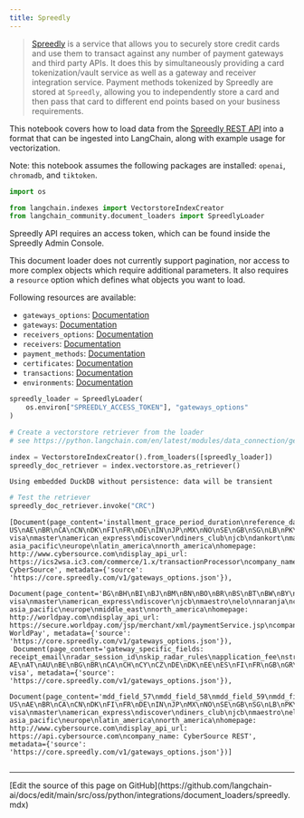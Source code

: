 ```yaml
---
title: Spreedly
---
```


>[Spreedly](https://docs.spreedly.com/) is a service that allows you to securely store credit cards and use them to transact against any number of payment gateways and third party APIs. It does this by simultaneously providing a card tokenization/vault service as well as a gateway and receiver integration service. Payment methods tokenized by Spreedly are stored at `Spreedly`, allowing you to independently store a card and then pass that card to different end points based on your business requirements.

This notebook covers how to load data from the [Spreedly REST API](https://docs.spreedly.com/reference/api/v1/) into a format that can be ingested into LangChain, along with example usage for vectorization.

Note: this notebook assumes the following packages are installed: `openai`, `chromadb`, and `tiktoken`.

```python
import os

from langchain.indexes import VectorstoreIndexCreator
from langchain_community.document_loaders import SpreedlyLoader
```

Spreedly API requires an access token, which can be found inside the Spreedly Admin Console.

This document loader does not currently support pagination, nor access to more complex objects which require additional parameters. It also requires a `resource` option which defines what objects you want to load.

Following resources are available:

- `gateways_options`: [Documentation](https://docs.spreedly.com/reference/api/v1/#list-supported-gateways)
- `gateways`: [Documentation](https://docs.spreedly.com/reference/api/v1/#list-created-gateways)
- `receivers_options`: [Documentation](https://docs.spreedly.com/reference/api/v1/#list-supported-receivers)
- `receivers`: [Documentation](https://docs.spreedly.com/reference/api/v1/#list-created-receivers)
- `payment_methods`: [Documentation](https://docs.spreedly.com/reference/api/v1/#list)
- `certificates`: [Documentation](https://docs.spreedly.com/reference/api/v1/#list-certificates)
- `transactions`: [Documentation](https://docs.spreedly.com/reference/api/v1/#list49)
- `environments`: [Documentation](https://docs.spreedly.com/reference/api/v1/#list-environments)

```python
spreedly_loader = SpreedlyLoader(
    os.environ["SPREEDLY_ACCESS_TOKEN"], "gateways_options"
)
```

```python
# Create a vectorstore retriever from the loader
# see https://python.langchain.com/en/latest/modules/data_connection/getting_started.html for more details

index = VectorstoreIndexCreator().from_loaders([spreedly_loader])
spreedly_doc_retriever = index.vectorstore.as_retriever()
```

```output
Using embedded DuckDB without persistence: data will be transient
```

```python
# Test the retriever
spreedly_doc_retriever.invoke("CRC")
```

```output
[Document(page_content='installment_grace_period_duration\nreference_data_code\ninvoice_number\ntax_management_indicator\noriginal_amount\ninvoice_amount\nvat_tax_rate\nmobile_remote_payment_type\ngratuity_amount\nmdd_field_1\nmdd_field_2\nmdd_field_3\nmdd_field_4\nmdd_field_5\nmdd_field_6\nmdd_field_7\nmdd_field_8\nmdd_field_9\nmdd_field_10\nmdd_field_11\nmdd_field_12\nmdd_field_13\nmdd_field_14\nmdd_field_15\nmdd_field_16\nmdd_field_17\nmdd_field_18\nmdd_field_19\nmdd_field_20\nsupported_countries: US\nAE\nBR\nCA\nCN\nDK\nFI\nFR\nDE\nIN\nJP\nMX\nNO\nSE\nGB\nSG\nLB\nPK\nsupported_cardtypes: visa\nmaster\namerican_express\ndiscover\ndiners_club\njcb\ndankort\nmaestro\nelo\nregions: asia_pacific\neurope\nlatin_america\nnorth_america\nhomepage: http://www.cybersource.com\ndisplay_api_url: https://ics2wsa.ic3.com/commerce/1.x/transactionProcessor\ncompany_name: CyberSource', metadata={'source': 'https://core.spreedly.com/v1/gateways_options.json'}),
 Document(page_content='BG\nBH\nBI\nBJ\nBM\nBN\nBO\nBR\nBS\nBT\nBW\nBY\nBZ\nCA\nCC\nCF\nCH\nCK\nCL\nCM\nCN\nCO\nCR\nCV\nCX\nCY\nCZ\nDE\nDJ\nDK\nDO\nDZ\nEC\nEE\nEG\nEH\nES\nET\nFI\nFJ\nFK\nFM\nFO\nFR\nGA\nGB\nGD\nGE\nGF\nGG\nGH\nGI\nGL\nGM\nGN\nGP\nGQ\nGR\nGT\nGU\nGW\nGY\nHK\nHM\nHN\nHR\nHT\nHU\nID\nIE\nIL\nIM\nIN\nIO\nIS\nIT\nJE\nJM\nJO\nJP\nKE\nKG\nKH\nKI\nKM\nKN\nKR\nKW\nKY\nKZ\nLA\nLC\nLI\nLK\nLS\nLT\nLU\nLV\nMA\nMC\nMD\nME\nMG\nMH\nMK\nML\nMN\nMO\nMP\nMQ\nMR\nMS\nMT\nMU\nMV\nMW\nMX\nMY\nMZ\nNA\nNC\nNE\nNF\nNG\nNI\nNL\nNO\nNP\nNR\nNU\nNZ\nOM\nPA\nPE\nPF\nPH\nPK\nPL\nPN\nPR\nPT\nPW\nPY\nQA\nRE\nRO\nRS\nRU\nRW\nSA\nSB\nSC\nSE\nSG\nSI\nSK\nSL\nSM\nSN\nST\nSV\nSZ\nTC\nTD\nTF\nTG\nTH\nTJ\nTK\nTM\nTO\nTR\nTT\nTV\nTW\nTZ\nUA\nUG\nUS\nUY\nUZ\nVA\nVC\nVE\nVI\nVN\nVU\nWF\nWS\nYE\nYT\nZA\nZM\nsupported_cardtypes: visa\nmaster\namerican_express\ndiscover\njcb\nmaestro\nelo\nnaranja\ncabal\nunionpay\nregions: asia_pacific\neurope\nmiddle_east\nnorth_america\nhomepage: http://worldpay.com\ndisplay_api_url: https://secure.worldpay.com/jsp/merchant/xml/paymentService.jsp\ncompany_name: WorldPay', metadata={'source': 'https://core.spreedly.com/v1/gateways_options.json'}),
 Document(page_content='gateway_specific_fields: receipt_email\nradar_session_id\nskip_radar_rules\napplication_fee\nstripe_account\nmetadata\nidempotency_key\nreason\nrefund_application_fee\nrefund_fee_amount\nreverse_transfer\naccount_id\ncustomer_id\nvalidate\nmake_default\ncancellation_reason\ncapture_method\nconfirm\nconfirmation_method\ncustomer\ndescription\nmoto\noff_session\non_behalf_of\npayment_method_types\nreturn_email\nreturn_url\nsave_payment_method\nsetup_future_usage\nstatement_descriptor\nstatement_descriptor_suffix\ntransfer_amount\ntransfer_destination\ntransfer_group\napplication_fee_amount\nrequest_three_d_secure\nerror_on_requires_action\nnetwork_transaction_id\nclaim_without_transaction_id\nfulfillment_date\nevent_type\nmodal_challenge\nidempotent_request\nmerchant_reference\ncustomer_reference\nshipping_address_zip\nshipping_from_zip\nshipping_amount\nline_items\nsupported_countries: AE\nAT\nAU\nBE\nBG\nBR\nCA\nCH\nCY\nCZ\nDE\nDK\nEE\nES\nFI\nFR\nGB\nGR\nHK\nHU\nIE\nIN\nIT\nJP\nLT\nLU\nLV\nMT\nMX\nMY\nNL\nNO\nNZ\nPL\nPT\nRO\nSE\nSG\nSI\nSK\nUS\nsupported_cardtypes: visa', metadata={'source': 'https://core.spreedly.com/v1/gateways_options.json'}),
 Document(page_content='mdd_field_57\nmdd_field_58\nmdd_field_59\nmdd_field_60\nmdd_field_61\nmdd_field_62\nmdd_field_63\nmdd_field_64\nmdd_field_65\nmdd_field_66\nmdd_field_67\nmdd_field_68\nmdd_field_69\nmdd_field_70\nmdd_field_71\nmdd_field_72\nmdd_field_73\nmdd_field_74\nmdd_field_75\nmdd_field_76\nmdd_field_77\nmdd_field_78\nmdd_field_79\nmdd_field_80\nmdd_field_81\nmdd_field_82\nmdd_field_83\nmdd_field_84\nmdd_field_85\nmdd_field_86\nmdd_field_87\nmdd_field_88\nmdd_field_89\nmdd_field_90\nmdd_field_91\nmdd_field_92\nmdd_field_93\nmdd_field_94\nmdd_field_95\nmdd_field_96\nmdd_field_97\nmdd_field_98\nmdd_field_99\nmdd_field_100\nsupported_countries: US\nAE\nBR\nCA\nCN\nDK\nFI\nFR\nDE\nIN\nJP\nMX\nNO\nSE\nGB\nSG\nLB\nPK\nsupported_cardtypes: visa\nmaster\namerican_express\ndiscover\ndiners_club\njcb\nmaestro\nelo\nunion_pay\ncartes_bancaires\nmada\nregions: asia_pacific\neurope\nlatin_america\nnorth_america\nhomepage: http://www.cybersource.com\ndisplay_api_url: https://api.cybersource.com\ncompany_name: CyberSource REST', metadata={'source': 'https://core.spreedly.com/v1/gateways_options.json'})]
```

```python

```

---

<Callout icon="pen-to-square" iconType="regular">
  [Edit the source of this page on GitHub](https://github.com/langchain-ai/docs/edit/main/src/oss/python/integrations/document_loaders/spreedly.mdx)
</Callout>
